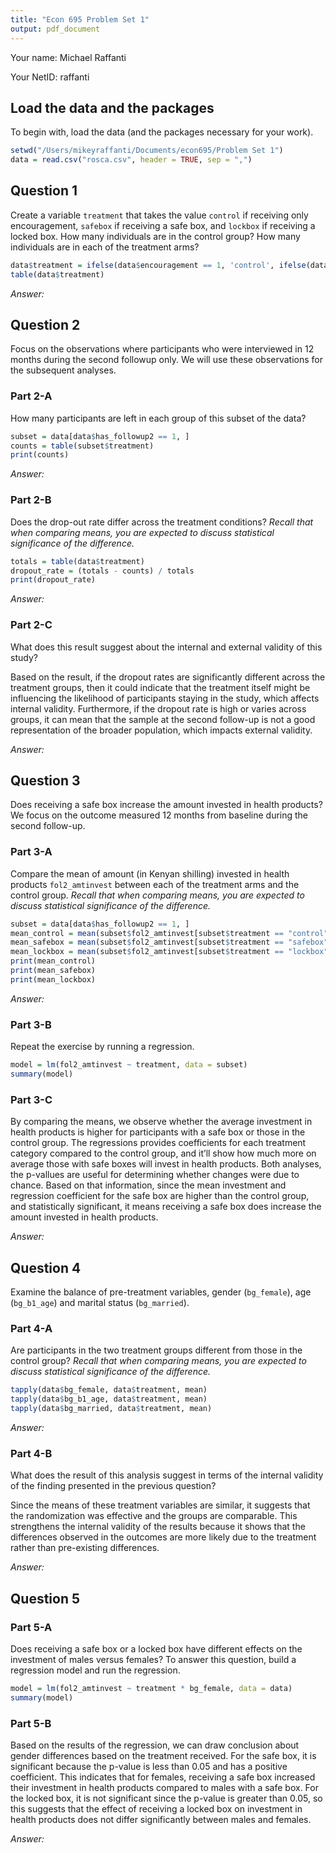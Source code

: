 ```yaml
---
title: "Econ 695 Problem Set 1"
output: pdf_document
---
```


Your name: Michael Raffanti

Your NetID: raffanti

## Load the data and the packages

To begin with, load the data (and the packages necessary for your work).

```r
setwd("/Users/mikeyraffanti/Documents/econ695/Problem Set 1")
data = read.csv("rosca.csv", header = TRUE, sep = ",")
```

## Question 1

Create a variable `treatment` that takes the value `control` if receiving only encouragement, `safebox` if receiving a safe box,  and `lockbox` if receiving a locked box. How many individuals are in the control group? How many individuals are in each of the treatment arms?
```r
data$treatment = ifelse(data$encouragement == 1, 'control', ifelse(data$safe_box == 1, 'safebox', 'lockbox'))
table(data$treatment)
```

*Answer:*

## Question 2
      
Focus on the observations where participants who were interviewed in 12 months during the second followup only.  We will use these observations for the subsequent analyses. 

### Part 2-A

How many participants are left in each group of this subset of the data?  

```r
subset = data[data$has_followup2 == 1, ]
counts = table(subset$treatment)
print(counts)
```

*Answer:* 


### Part 2-B
Does the drop-out rate differ across the treatment conditions? *Recall that when comparing means, you are expected to discuss statistical significance of the difference.*

```r
totals = table(data$treatment)
dropout_rate = (totals - counts) / totals
print(dropout_rate)
```

*Answer:* 


### Part 2-C
What does this result suggest about the internal and external validity of this study? 

Based on the result, if the dropout rates are significantly different across the treatment groups, then it could indicate that the treatment itself might be influencing the likelihood of participants staying in the study, which affects internal validity. Furthermore, if the dropout rate is high or varies across groups, it can mean that the sample at the second follow-up is not a good representation of the broader population, which impacts external validity.

*Answer:* 


## Question 3

Does receiving a safe box increase the amount invested in health products? We focus on the outcome measured 12 months from baseline during the second follow-up.


### Part 3-A

Compare the mean of amount (in Kenyan shilling) invested in health products `fol2_amtinvest` between each of the treatment arms and the control group. *Recall that when comparing means, you are expected to discuss statistical significance of the difference.*

```r
subset = data[data$has_followup2 == 1, ]
mean_control = mean(subset$fol2_amtinvest[subset$treatment == "control"], na.rm = TRUE)
mean_safebox = mean(subset$fol2_amtinvest[subset$treatment == "safebox"], na.rm = TRUE)
mean_lockbox = mean(subset$fol2_amtinvest[subset$treatment == "lockbox"], na.rm = TRUE)
print(mean_control)
print(mean_safebox)
print(mean_lockbox)
```

*Answer:* 


### Part 3-B

Repeat the exercise by running a regression.

```r
model = lm(fol2_amtinvest ~ treatment, data = subset)
summary(model)
```


### Part 3-C

By comparing the means, we observe whether the average investment in health products is higher for participants with a safe box or those in the control group. The regressions provides coefficients for each treatment category compared to the control group, and it'll show how much more on average those with safe boxes will invest in health products. Both analyses, the p-vallues are useful for determining whether changes were due to chance. Based on that information, since the mean investment and regression coefficient for the safe box are higher than the control group, and statistically significant, it means receiving a safe box does increase the amount invested in health products.

*Answer:* 


## Question 4

Examine the balance of pre-treatment variables, gender (`bg_female`), age (`bg_b1_age`) and marital status (`bg_married`). 

### Part 4-A

Are participants in the two treatment groups different from those in the control group?  *Recall that when comparing means, you are expected to discuss statistical significance of the difference.* 

```r
tapply(data$bg_female, data$treatment, mean)
tapply(data$bg_b1_age, data$treatment, mean)
tapply(data$bg_married, data$treatment, mean)
```
*Answer:* 


### Part 4-B

What does the result of this analysis suggest in terms of the internal validity of the finding presented in the previous question?

Since the means of these treatment variables are similar, it suggests that the randomization was effective and the groups are comparable. This strengthens the internal validity of the results because it shows that the differences observed in the outcomes are more likely due to the treatment rather than pre-existing differences.

*Answer:* 



## Question 5

### Part 5-A

Does receiving a safe box or a locked box have different effects on the investment of males versus females? To answer this question, build a regression model and run the regression. 

```r
model = lm(fol2_amtinvest ~ treatment * bg_female, data = data)
summary(model)
```


### Part 5-B

Based on the results of the regression, we can draw conclusion about gender differences based on the treatment received. For the safe box, it is significant because the p-value is less than 0.05 and has a positive coefficient. This indicates that for females, receiving a safe box increased their investment in health products compared to males with a safe box. For the locked box, it is not significant since the p-value is greater than 0.05, so this suggests that the effect of receiving a locked box on investment in health products does not differ significantly between males and females.

*Answer:* 
